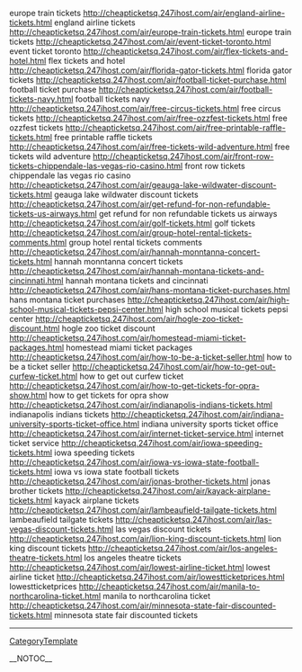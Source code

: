 europe train tickets http://cheapticketsq.247ihost.com/air/england-airline-tickets.html england airline tickets
http://cheapticketsq.247ihost.com/air/europe-train-tickets.html europe train tickets
http://cheapticketsq.247ihost.com/air/event-ticket-toronto.html event ticket toronto
http://cheapticketsq.247ihost.com/air/flex-tickets-and-hotel.html flex tickets and hotel
http://cheapticketsq.247ihost.com/air/florida-gator-tickets.html florida gator tickets
http://cheapticketsq.247ihost.com/air/football-ticket-purchase.html football ticket purchase
http://cheapticketsq.247ihost.com/air/football-tickets-navy.html football tickets navy
http://cheapticketsq.247ihost.com/air/free-circus-tickets.html free circus tickets
http://cheapticketsq.247ihost.com/air/free-ozzfest-tickets.html free ozzfest tickets
http://cheapticketsq.247ihost.com/air/free-printable-raffle-tickets.html free printable raffle tickets
http://cheapticketsq.247ihost.com/air/free-tickets-wild-adventure.html free tickets wild adventure
http://cheapticketsq.247ihost.com/air/front-row-tickets-chippendale-las-vegas-rio-casino.html front row tickets chippendale las vegas rio casino
http://cheapticketsq.247ihost.com/air/geauga-lake-wildwater-discount-tickets.html geauga lake wildwater discount tickets
http://cheapticketsq.247ihost.com/air/get-refund-for-non-refundable-tickets-us-airways.html get refund for non refundable tickets us airways
http://cheapticketsq.247ihost.com/air/golf-tickets.html golf tickets
http://cheapticketsq.247ihost.com/air/group-hotel-rental-tickets-comments.html group hotel rental tickets comments
http://cheapticketsq.247ihost.com/air/hannah-monntanna-concert-tickets.html hannah monntanna concert tickets
http://cheapticketsq.247ihost.com/air/hannah-montana-tickets-and-cincinnati.html hannah montana tickets and cincinnati
http://cheapticketsq.247ihost.com/air/hans-montana-ticket-purchases.html hans montana ticket purchases
http://cheapticketsq.247ihost.com/air/high-school-musical-tickets-pepsi-center.html high school musical tickets pepsi center
http://cheapticketsq.247ihost.com/air/hogle-zoo-ticket-discount.html hogle zoo ticket discount
http://cheapticketsq.247ihost.com/air/homestead-miami-ticket-packages.html homestead miami ticket packages
http://cheapticketsq.247ihost.com/air/how-to-be-a-ticket-seller.html how to be a ticket seller
http://cheapticketsq.247ihost.com/air/how-to-get-out-curfew-ticket.html how to get out curfew ticket
http://cheapticketsq.247ihost.com/air/how-to-get-tickets-for-opra-show.html how to get tickets for opra show
http://cheapticketsq.247ihost.com/air/indianapolis-indians-tickets.html indianapolis indians tickets
http://cheapticketsq.247ihost.com/air/indiana-university-sports-ticket-office.html indiana university sports ticket office
http://cheapticketsq.247ihost.com/air/internet-ticket-service.html internet ticket service
http://cheapticketsq.247ihost.com/air/iowa-speeding-tickets.html iowa speeding tickets
http://cheapticketsq.247ihost.com/air/iowa-vs-iowa-state-football-tickets.html iowa vs iowa state football tickets
http://cheapticketsq.247ihost.com/air/jonas-brother-tickets.html jonas brother tickets
http://cheapticketsq.247ihost.com/air/kayack-airplane-tickets.html kayack airplane tickets
http://cheapticketsq.247ihost.com/air/lambeaufield-tailgate-tickets.html lambeaufield tailgate tickets
http://cheapticketsq.247ihost.com/air/las-vegas-discount-tickets.html las vegas discount tickets
http://cheapticketsq.247ihost.com/air/lion-king-discount-tickets.html lion king discount tickets
http://cheapticketsq.247ihost.com/air/los-angeles-theatre-tickets.html los angeles theatre tickets
http://cheapticketsq.247ihost.com/air/lowest-airline-ticket.html lowest airline ticket
http://cheapticketsq.247ihost.com/air/lowestticketprices.html lowestticketprices
http://cheapticketsq.247ihost.com/air/manila-to-northcarolina-ticket.html manila to northcarolina ticket
http://cheapticketsq.247ihost.com/air/minnesota-state-fair-discounted-tickets.html minnesota state fair discounted tickets
----
[[CategoryTemplate]]

__NOTOC__
